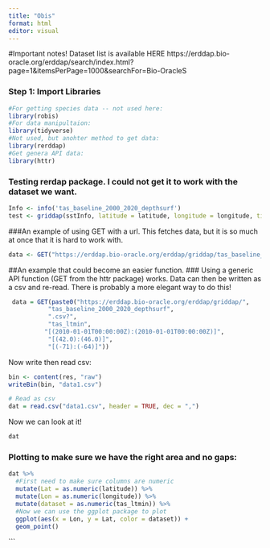 ```yaml
---
title: "Obis"
format: html
editor: visual
---
```


#Important notes!
Dataset list is available HERE https://erddap.bio-oracle.org/erddap/search/index.html?page=1&itemsPerPage=1000&searchFor=Bio-OracleS

### Step 1: Import Libraries
```r
#For getting species data -- not used here:
library(robis)
#For data manipultaion: 
library(tidyverse)
#Not used, but anohter method to get data:
library(rerddap)
#Get genera API data:
library(httr)
```

### Testing rerdap package. I could not get it to work with the dataset we want. 
```r
Info <- info('tas_baseline_2000_2020_depthsurf')
test <- griddap(sstInfo, latitude = latitude, longitude = longitude, time = time, fields = 'analysed_sst')

```

###An example of using GET with a url. This fetches data, but it is so much at once that it is hard to work with.
```r
data <- GET("https://erddap.bio-oracle.org/erddap/griddap/tas_baseline_2000_2020_depthsurf.htmlTable?tas_max%5B(2010-01-01T00:00:00Z):1:(2010-01-01T00:00:00Z)%5D%5B(-89.975):1:(89.975)%5D%5B(-179.975):1:(179.975)%5D,tas_ltmax%5B(2010-01-01T00:00:00Z):1:(2010-01-01T00:00:00Z)%5D%5B(-89.975):1:(89.975)%5D%5B(-179.975):1:(179.975)%5D,tas_mean%5B(2010-01-01T00:00:00Z):1:(2010-01-01T00:00:00Z)%5D%5B(-89.975):1:(89.975)%5D%5B(-179.975):1:(179.975)%5D,tas_ltmin%5B(2010-01-01T00:00:00Z):1:(2010-01-01T00:00:00Z)%5D%5B(-89.975):1:(89.975)%5D%5B(-179.975):1:(179.975)%5D,tas_min%5B(2010-01-01T00:00:00Z):1:(2010-01-01T00:00:00Z)%5D%5B(-89.975):1:(89.975)%5D%5B(-179.975):1:(179.975)%5D,tas_range%5B(2010-01-01T00:00:00Z):1:(2010-01-01T00:00:00Z)%5D%5B(-89.975):1:(89.975)%5D%5B(-179.975):1:(179.975)%5D")
```

##An example that could become an easier function.
### Using a generic API function (GET from the httr package) works. 
Data can then be written as a csv and re-read. There is probably a more elegant way to do this!
```r

 data = GET(paste0("https://erddap.bio-oracle.org/erddap/griddap/",
           "tas_baseline_2000_2020_depthsurf",
           ".csv?",
           "tas_ltmin",
          "[(2010-01-01T00:00:00Z):(2010-01-01T00:00:00Z)]",
           "[(42.0):(46.0)]",
           "[(-71):(-64)]"))
```

Now write then read csv:
```r
bin <- content(res, "raw")
writeBin(bin, "data1.csv")

# Read as csv
dat = read.csv("data1.csv", header = TRUE, dec = ",")
```

Now we can look at it!
```r
dat
```

### Plotting to make sure we have the right area and no gaps:
```r
dat %>% 
  #First need to make sure columns are numeric
  mutate(Lat = as.numeric(latitude)) %>% 
  mutate(Lon = as.numeric(longitude)) %>% 
  mutate(dataset = as.numeric(tas_ltmin)) %>% 
  #Now we can use the ggplot package to plot
  ggplot(aes(x = Lon, y = Lat, color = dataset)) +
  geom_point()
```
```






